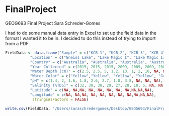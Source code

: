 # FinalProject
GEOG693 Final Project
Sara Schreder-Gomes


I had to do some manual data entry in Excel to set up the field data in the format I wanted it to be in. I decided to do this instead of trying to import from a PDF. 


```r
FieldData <- data.frame("Sample" = c("KCB 1", "KCB 2", "KCB 3", "KCB 4", "KCB 5", "KCB 6", "KCB 7", "KCB 8", "KCB 9", "KCB 10", "KCB 11"),
           "Location" = c("Gneiss Lake", "Lake Magic I", "Lake Magic II", "Lake Aerodrome", "Twin Lake West", "Salar Gorbea site 7", "Salar Gorbea site 10","Salar Ignorado site 3", "Saline Valley", "Bonneville Salt Flats", "Crosbie Lake"),
           "Country" = c("Australia", "Australia", "Australia", "Australia", "Australia", "Chile", "Chile", "Chile", "USA", "USA", "Canada"),
           "Year Collected" = c(2015, 2015, 2015, 2009, 2009, 2009, 2007, 2007, NA, NA, NA),
           "Water Depth (cm)" = c(2.5, 2.5, 5, 1.2, 10, 1, 2, 10, NA, NA, NA),
           "Water Color" = c("Yellow","Yellow", "Yellow", "Yellow", "Green", "Clear", "Pink", "Clear", NA, NA, NA),
           "pH" = c(1.4, 2, 1.6, 1.8, 2.6, 2.7, 1.8, 3.8, NA, NA, NA),
           "Salinity (%TDS)" = c(32, 30, 30, 29, 27, 28, 18, 5, NA, NA, NA),
           "Latitude" = c(NA, NA,NA, NA, NA, NA, NA, NA,NA,NA,NA),
           "Longitude" = c(NA, NA,NA, NA, NA, NA, NA, NA,NA,NA,NA),
            stringsAsFactors = FALSE)

write.csv(FieldData, "/Users/saraschredergomes/Desktop/GEOG693/FinalProject/FieldData.csv", row.names = FALSE)
```

